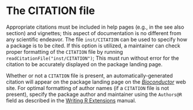 # The CITATION file {#citation}

Appropriate citations must be included in help pages (e.g., in the see also section) and vignettes; this aspect of documentation is no different from any scientific endeavor.
The file `inst/CITATION` can be used to specify how a package is to be cited.
If this option is utilized, a maintainer can check proper formatting of the `CITATION` file by running `readCitationFile("inst/CITATION")`; This must run without error for the citation to be accurately displayed on the package landing page.

Whether or not a `CITATION` file is present, an automatically-generated citation will appear on the package landing page on the [_Bioconductor_](https://bioconductor.org/) web site.
For optimal formatting of author names (if a `CITATION` file is not present), specify the package author and maintainer using the `Authors@R` field as described in the [Writing R Extensions](http://cran.r-project.org/doc/manuals/R-exts.html) manual.
